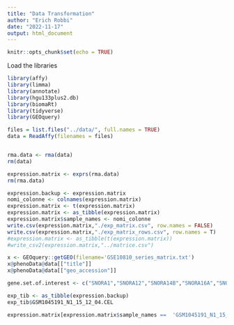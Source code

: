 ```yaml
---
title: "Data Transformation"
author: "Erich Robbi"
date: "2022-11-17"
output: html_document
---
```


```r
knitr::opts_chunk$set(echo = TRUE)
```

Load the libraries

```r
library(affy)
library(limma)
library(annotate)
library(hgu133plus2.db)
library(biomaRt)
library(tidyverse)
library(GEOquery)
```

```r
files = list.files("../data/", full.names = TRUE)
data = ReadAffy(filenames = files)


rma.data <- rma(data)
rm(data)

expression.matrix <- exprs(rma.data)
rm(rma.data)

expression.backup <- expression.matrix
nomi_colonne <- colnames(expression.matrix)
expression.matrix <- t(expression.matrix)
expression.matrix <- as_tibble(expression.matrix)
expression.matrix$sample_names <- nomi_colonne
write.csv(expression.matrix,"./exp_matrix.csv", row.names = FALSE)
write.csv(expression.matrix,"./exp_matrix_rows.csv", row.names = T)
#expression.matrix <- as_tibble(t(expression.matrix))
#write_csv2(expression.matrix,"../matrice.csv")
```

```r
x <- GEOquery::getGEO(filename='GSE10810_series_matrix.txt')
x@phenoData@data[["title"]]
x@phenoData@data[["geo_accession"]]
```


```r
gene.set.of.interest <- c("SNORA1","SNORA12","SNORA14B","SNORA16A","SNORA21","SNORA23","SNORA24","SNORA32","SNORA38","SNORA44","SNORA48","SNORA49","SNORA52","SNORA53","SNORA57","SNORA61","SNORA63","SNORA64","SNORA65","SNORA70","SNORA71C","SNORA73A","SNORA73B","SNORA75","SNORA78","SNORA8","SNORD10","SNORD102","SNORD104","SNORD105","SNORD105B","SNORD108","SNORD110","SNORD111B","SNORD113-3","SNORD113-4","SNORD114-1","SNORD114-13","SNORD114-14","SNORD114-19","SNORD114-20","SNORD114-21","SNORD115-23","SNORD115-32","SNORD116-13","SNORD119","SNORD12","SNORD12B","SNORD13","SNORD14A","SNORD14C","SNORD14D","SNORD15B","SNORD16","SNORD17","SNORD18A","SNORD1B","SNORD20","SNORD22","SNORD26","SNORD28","SNORD29","SNORD32A","SNORD33","SNORD34","SNORD35A","SNORD36A","SNORD36B","SNORD38A","SNORD3A","SNORD3D","SNORD41","SNORD42A","SNORD42B","SNORD44","SNORD45A","SNORD47","SNORD49B","SNORD4B","SNORD5","SNORD50A","SNORD52","SNORD53","SNORD54","SNORD55","SNORD56","SNORD57","SNORD58A","SNORD58C","SNORD59A","SNORD60","SNORD63","SNORD64","SNORD65","SNORD68","SNORD69","SNORD71","SNORD74","SNORD76","SNORD8","SNORD81","SNORD82","SNORD84","SNORD86","SNORD87","SNORD89","SNORD94","SNORD96A","SNORD97","SNORD99","TMX1","ZFAS1","CDKN2B-AS1","CWF19L1","EIF4A1","EP400","HIF1A-AS2","MEG8","NOP56","RACK1","RPL13A","RPS13","SCARNA12","SNHG12","SNHG20","SNHG5","SNHG6","SNHG7","SNHG8","AP1G1","CFDP1","CHD8","DDX39B","EEF2","EIF4A2","EIF4G2","GAS5","GNL3","HSPA8","HSPA9","IPO7","MYRIP","NAN","NCL","NFATC3","PCAT4","PPAN","PRKAA1","PRRC2A","PTCD3","RABGGTB","RNF149","RPL10","RPL12","RPL13","RPL17","RPL21","RPL23","RPL23A","RPL4","RPL7A","RPLP2","RPS11","RPS2","RPS20","RPS3","RPS8","SF3B3","SLC25A3","SNHG1","SNHG3","SNHG9","SNORD1C","SNORD35B","SNORD37","SNRPB","SNX5","TAF1D","TNPO2","TOMM20","WDR43")
```


```r
exp_tib <- as_tibble(expression.backup)
exp_tib$GSM1045191_N1_15_12_04.CEL
```

```r
expression.matrix[expression.matrix$sample_names ==  'GSM1045191_N1_15_12_04.CEL', ]
```

